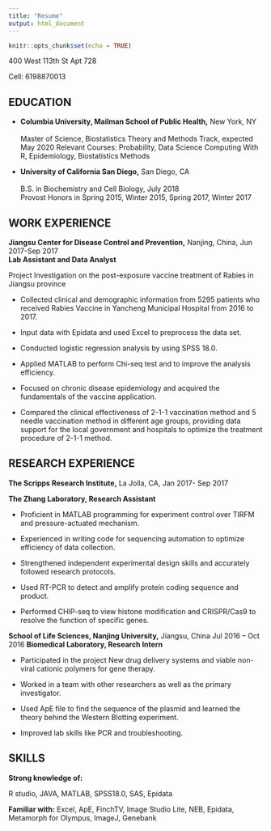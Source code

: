 ```yaml
---
title: "Resume"
output: html_document
---
```


```r
knitr::opts_chunk$set(echo = TRUE)
```

400 West 113th St Apt 728 

Cell: 6198870013

## **EDUCATION**  

* **Columbia University, Mailman School of Public Health,** New York, NY                       
<br />  <right> Master of Science, Biostatistics Theory and Methods Track, expected May 2020 
Relevant Courses: Probability, Data Science Computing With R, Epidemiology, Biostatistics Methods 

* **University of California San Diego,** San Diego, CA                                              
<br /> B.S. in Biochemistry and Cell Biology, July 2018   
Provost Honors in Spring 2015, Winter 2015, Spring 2017, Winter 2017 

## **WORK EXPERIENCE**

**Jiangsu Center for Disease Control and Prevention,**  Nanjing, China, Jun 2017-Sep 2017
<br />**Lab Assistant and Data Analyst**

Project Investigation on the post-exposure vaccine treatment of Rabies in Jiangsu province

* Collected clinical and demographic information from 5295 patients who received Rabies Vaccine in Yancheng Municipal Hospital from 2016 to 2017.

*	Input data with Epidata and used Excel to preprocess the data set. 

*	Conducted logistic regression analysis by using SPSS 18.0.

*	Applied MATLAB to perform Chi-seq test and to improve the analysis efficiency.

*	Focused on chronic disease epidemiology and acquired the fundamentals of the vaccine application.

*	Compared the clinical effectiveness of 2-1-1 vaccination method and 5 needle vaccination method in different age groups, providing data support for the local government and hospitals to optimize the treatment procedure of 2-1-1 method.

## **RESEARCH EXPERIENCE**
**The Scripps Research Institute,** La Jolla, CA, Jan 2017- Sep 2017

**The Zhang Laboratory, Research Assistant**

*	Proficient in MATLAB programming for experiment control over TIRFM and pressure-actuated mechanism. 

*	Experienced in writing code for sequencing automation to optimize efficiency of data collection.

*	Strengthened independent experimental design skills and accurately followed research protocols.    

*	Used RT-PCR to detect and amplify protein coding sequence and product. 

*	Performed CHIP-seq to view histone modification and CRISPR/Cas9 to resolve the function of specific genes.

**School of Life Sciences, Nanjing University,** Jiangsu, China Jul 2016 – Oct 2016
**Biomedical Laboratory, Research Intern**

*	Participated in the project New drug delivery systems and viable non-viral cationic polymers for gene therapy.  

*	Worked in a team with other researchers as well as the primary investigator.

*	Used ApE file to find the sequence of the plasmid and learned the theory behind the Western Blotting experiment. 

*	Improved lab skills like PCR and troubleshooting.

## SKILLS

**Strong knowledge of:**

R studio, JAVA, MATLAB, SPSS18.0, SAS, Epidata

**Familiar with:**
Excel, ApE, FinchTV, Image Studio Lite, NEB, Epidata, Metamorph for Olympus, 
ImageJ, Genebank

